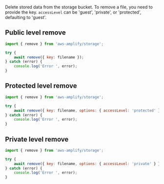 Delete stored data from the storage bucket. To remove a file, you need to provide the key. `accessLevel` can be 'guest', 'private', or 'protected', defaulting to 'guest'.


<!-- TODO Rewrite is it important to have separate between the difference storage protection levels? -->

## Public level remove

```javascript
import { remove } from 'aws-amplify/storage';

try {
	await remove({ key: filename });
} catch (error) {
	console.log('Error ', error);
}

```

## Protected level remove

```javascript
import { remove } from 'aws-amplify/storage';

try {
	await remove({ key: filename, options: { accessLevel: 'protected' } });
} catch (error) {
	console.log('Error ', error);
}
```

## Private level remove

```javascript
import { remove } from 'aws-amplify/storage';

try {
	await remove({ key: filename, options: { accessLevel: 'private' } });
} catch (error) {
	console.log('Error ', error);
}
```
